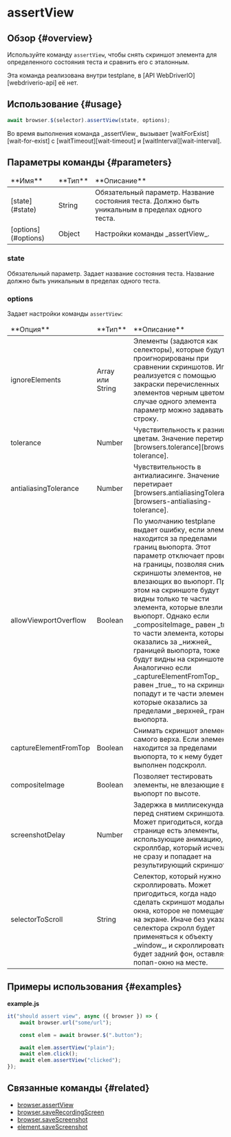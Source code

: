 
# assertView

## Обзор {#overview}

Используйте команду `assertView`, чтобы снять скриншот элемента для определенного состояния теста и сравнить его с эталонным.

<Admonition type="info">
    Эта команда реализована внутри testplane, в [API WebDriverIO][webdriverio-api] её нет.
</Admonition>

## Использование {#usage}

```javascript
await browser.$(selector).assertView(state, options);
```

<Admonition type="warning">
    Во время выполнения команда _assertView_ вызывает [waitForExist][wait-for-exist] с
    [waitTimeout][wait-timeout] и [waitInterval][wait-interval].
</Admonition>

## Параметры команды {#parameters}

<table>
<thead>
<tr><td>**Имя**</td><td>**Тип**</td><td>**Описание**</td></tr>
</thead>
<tbody>
<tr><td>[state](#state)</td><td>String</td><td>Обязательный параметр. Название состояния теста. Должно быть уникальным в пределах одного теста.</td></tr>
<tr><td>[options](#options)</td><td>Object</td><td>Настройки команды _assertView_.</td></tr>

</tbody>
</table>

### state

Обязательный параметр. Задает название состояния теста. Название должно быть уникальным в пределах одного теста.

### options

Задает настройки команды `assertView`:

<table>
<thead>
<tr><td>**Опция**</td><td>**Тип**</td><td>**Описание**</td></tr>
</thead>
<tbody>
<tr><td>ignoreElements</td><td>Array или String</td><td>Элементы (задаются как селекторы), которые будут проигнорированы при сравнении скриншотов. Игнор реализуется с помощью закраски перечисленных элементов черным цветом. В случае одного элемента параметр можно задавать как строку.</td></tr>
<tr><td>tolerance</td><td>Number</td><td>Чувствительность к разнице в цветам. Значение перетирает [browsers.tolerance][browsers-tolerance].</td></tr>
<tr><td>antialiasingTolerance</td><td>Number</td><td>Чувствительность в антиалиасинге. Значение перетирает [browsers.antialiasingTolerance][browsers-antialiasing-tolerance].</td></tr>
<tr><td>allowViewportOverflow</td><td>Boolean</td><td>По умолчанию testplane выдает ошибку, если элемент находится за пределами границ вьюпорта. Этот параметр отключает проверку на границы, позволяя снимать скриншоты элементов, не влезающих во вьюпорт. При этом на скриншоте будут видны только те части элемента, которые влезли во вьюпорт. Однако если _compositeImage_ равен _true_, то части элемента, которые оказались за _нижней_ границей вьюпорта, тоже будут видны на скриншоте. Аналогично если _captureElementFromTop_ равен _true_, то на скриншот попадут и те части элемента, которые оказались за пределами _верхней_ границы вьюпорта.</td></tr>
<tr><td>captureElementFromTop</td><td>Boolean</td><td>Снимать скриншот элемента с самого верха. Если элемент находится за пределами вьюпорта, то к нему будет выполнен подскролл.</td></tr>
<tr><td>compositeImage</td><td>Boolean</td><td>Позволяет тестировать элементы, не влезающие во вьюпорт по высоте.</td></tr>
<tr><td>screenshotDelay</td><td>Number</td><td>Задержка в миллисекундах перед снятием скриншота. Может пригодиться, когда на странице есть элементы, использующие анимацию, или скроллбар, который исчезает не сразу и попадает на результирующий скриншот.</td></tr>
<tr><td>selectorToScroll</td><td>String</td><td>Селектор, который нужно скроллировать. Может пригодиться, когда надо сделать скриншот модального окна, которое не помещается на экране. Иначе без указания селектора скролл будет применяться к объекту _window_, и скроллироваться будет задний фон, оставляя попап-окно на месте.</td></tr>

</tbody>
</table>

## Примеры использования {#examples}

**example.js**

```javascript
it("should assert view", async ({ browser }) => {
    await browser.url("some/url");

    const elem = await browser.$(".button");

    await elem.assertView("plain");
    await elem.click();
    await elem.assertView("clicked");
});
```

## Связанные команды {#related}

-   [browser.assertView](../browser/assertView)
-   [browser.saveRecordingScreen](../browser/saveRecordingScreen)
-   [browser.saveScreenshot](../browser/saveScreenshot)
-   [element.saveScreenshot](./saveScreenshot)

[webdriverio-api]: https://v7.webdriver.io/docs/api
[wait-for-exist]: ./waitForExist
[wait-timeout]: ../../config/browsers#wait_timeout
[wait-interval]: ../../config/browsers#wait_interval
[browsers-tolerance]: ../../config/browsers#tolerance
[browsers-antialiasing-tolerance]: ../../config/browsers#antialiasing_tolerance
